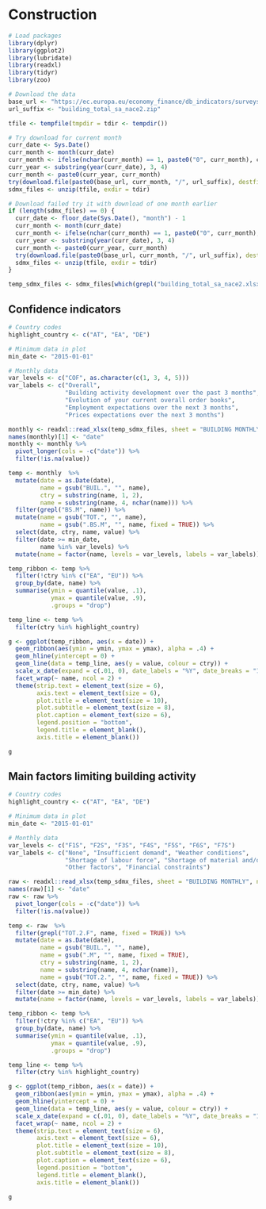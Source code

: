 # Construction

```r
# Load packages
library(dplyr)
library(ggplot2)
library(lubridate)
library(readxl)
library(tidyr)
library(zoo)

# Download the data
base_url <- "https://ec.europa.eu/economy_finance/db_indicators/surveys/documents/series/nace2_ecfin_"
url_suffix <- "building_total_sa_nace2.zip"

tfile <- tempfile(tmpdir = tdir <- tempdir())

# Try download for current month
curr_date <- Sys.Date()
curr_month <- month(curr_date)
curr_month <- ifelse(nchar(curr_month) == 1, paste0("0", curr_month), curr_month)
curr_year <- substring(year(curr_date), 3, 4)
curr_month <- paste0(curr_year, curr_month)
try(download.file(paste0(base_url, curr_month, "/", url_suffix), destfile = tfile))
sdmx_files <- unzip(tfile, exdir = tdir)

# Download failed try it with download of one month earlier
if (length(sdmx_files) == 0) {
  curr_date <- floor_date(Sys.Date(), "month") - 1
  curr_month <- month(curr_date)
  curr_month <- ifelse(nchar(curr_month) == 1, paste0("0", curr_month), curr_month)
  curr_year <- substring(year(curr_date), 3, 4)
  curr_month <- paste0(curr_year, curr_month)
  try(download.file(paste0(base_url, curr_month, "/", url_suffix), destfile = tfile))
  sdmx_files <- unzip(tfile, exdir = tdir)
}

temp_sdmx_files <- sdmx_files[which(grepl("building_total_sa_nace2.xlsx", sdmx_files))]
```

## Confidence indicators

```r
# Country codes
highlight_country <- c("AT", "EA", "DE")

# Minimum data in plot
min_date <- "2015-01-01"

# Monthly data
var_levels <- c("COF", as.character(c(1, 3, 4, 5)))
var_labels <- c("Overall",
                "Building activity development over the past 3 months",
                "Evolution of your current overall order books",
                "Employment expectations over the next 3 months", 
                "Prices expectations over the next 3 months")

monthly <- readxl::read_xlsx(temp_sdmx_files, sheet = "BUILDING MONTHLY", na = "NA")
names(monthly)[1] <- "date"
monthly <- monthly %>%
  pivot_longer(cols = -c("date")) %>%
  filter(!is.na(value))

temp <- monthly  %>%
  mutate(date = as.Date(date),
         name = gsub("BUIL.", "", name),
         ctry = substring(name, 1, 2),
         name = substring(name, 4, nchar(name))) %>%
  filter(grepl("BS.M", name)) %>%
  mutate(name = gsub("TOT.", "", name),
         name = gsub(".BS.M", "", name, fixed = TRUE)) %>%
  select(date, ctry, name, value) %>%
  filter(date >= min_date,
         name %in% var_levels) %>%
  mutate(name = factor(name, levels = var_levels, labels = var_labels))

temp_ribbon <- temp %>%
  filter(!ctry %in% c("EA", "EU")) %>%
  group_by(date, name) %>%
  summarise(ymin = quantile(value, .1),
            ymax = quantile(value, .9),
            .groups = "drop")

temp_line <- temp %>%
  filter(ctry %in% highlight_country)

g <- ggplot(temp_ribbon, aes(x = date)) +
  geom_ribbon(aes(ymin = ymin, ymax = ymax), alpha = .4) +
  geom_hline(yintercept = 0) +
  geom_line(data = temp_line, aes(y = value, colour = ctry)) +
  scale_x_date(expand = c(.01, 0), date_labels = "%Y", date_breaks = "1 year") +
  facet_wrap(~ name, ncol = 2) +
  theme(strip.text = element_text(size = 6),
        axis.text = element_text(size = 6),
        plot.title = element_text(size = 10),
        plot.subtitle = element_text(size = 8),
        plot.caption = element_text(size = 6),
        legend.position = "bottom",
        legend.title = element_blank(),
        axis.title = element_blank())

g
```

## Main factors limiting building activity

```r
# Country codes
highlight_country <- c("AT", "EA", "DE")

# Minimum data in plot
min_date <- "2015-01-01"

# Monthly data
var_levels <- c("F1S", "F2S", "F3S", "F4S", "F5S", "F6S", "F7S")
var_labels <- c("None", "Insufficient demand", "Weather conditions",
                "Shortage of labour force", "Shortage of material and/or equipment",
                "Other factors", "Financial constraints")

raw <- readxl::read_xlsx(temp_sdmx_files, sheet = "BUILDING MONTHLY", na = "NA")
names(raw)[1] <- "date"
raw <- raw %>%
  pivot_longer(cols = -c("date")) %>%
  filter(!is.na(value))

temp <- raw  %>%
  filter(grepl("TOT.2.F", name, fixed = TRUE)) %>%
  mutate(date = as.Date(date),
         name = gsub("BUIL.", "", name),
         name = gsub(".M", "", name, fixed = TRUE),
         ctry = substring(name, 1, 2),
         name = substring(name, 4, nchar(name)),
         name = gsub("TOT.2.", "", name, fixed = TRUE)) %>%
  select(date, ctry, name, value) %>%
  filter(date >= min_date) %>%
  mutate(name = factor(name, levels = var_levels, labels = var_labels))

temp_ribbon <- temp %>%
  filter(!ctry %in% c("EA", "EU")) %>%
  group_by(date, name) %>%
  summarise(ymin = quantile(value, .1),
            ymax = quantile(value, .9),
            .groups = "drop")

temp_line <- temp %>%
  filter(ctry %in% highlight_country)

g <- ggplot(temp_ribbon, aes(x = date)) +
  geom_ribbon(aes(ymin = ymin, ymax = ymax), alpha = .4) +
  geom_hline(yintercept = 0) +
  geom_line(data = temp_line, aes(y = value, colour = ctry)) +
  scale_x_date(expand = c(.01, 0), date_labels = "%Y", date_breaks = "1 year") +
  facet_wrap(~ name, ncol = 2) +
  theme(strip.text = element_text(size = 6),
        axis.text = element_text(size = 6),
        plot.title = element_text(size = 10),
        plot.subtitle = element_text(size = 8),
        plot.caption = element_text(size = 6),
        legend.position = "bottom",
        legend.title = element_blank(),
        axis.title = element_blank())

g
```
